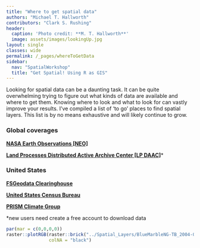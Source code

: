 ```yaml
---
title: "Where to get spatial data"
authors: "Michael T. Hallworth"
contributors: "Clark S. Rushing"
header:
  caption: 'Photo credit: **M. T. Hallworth**'
  image: assets/images/lookingUp.jpg
layout: single
classes: wide
permalink: /_pages/whereToGetData
sidebar:
  nav: "SpatialWorkshop"
  title: "Get Spatial! Using R as GIS"
---
```


Looking for spatial data can be a daunting task. It can be quite overwhelming trying to figure out what kinds of data are available and where to get them. Knowing where to look and what to look for can vastly improve your results. I've compiled a list of 'to go' places to find spatial layers. This list is by no means exhaustive and will likely continue to grow. 

<h3>Global coverages</h3>
<a href="https://neo.sci.gsfc.nasa.gov/" target="_blank">**NASA Earth Observations [NEO]**</a>

<a href="https://lpdaac.usgs.gov/data_access/data_pool" target="_blank">**Land Processes Distributed Active Archive Center [LP DAAC]**</a>*

<h3>United States</h3>
<a href="https://data.fs.usda.gov/geodata/edw/datasets.php" target="_blank">**FSGeodata Clearinghouse**</a>

<a href="https://www.census.gov/geo/maps-data/data/tiger.html" target="_blank">**United States Census Bureau**</a>

<a href="http://prism.oregonstate.edu/" target = "_blank"> **PRISM Climate Group**</a>

*new users need create a free account to download data 

```r
par(mar = c(0,0,0,0))
raster::plotRGB(raster::brick("../Spatial_Layers/BlueMarbleNG-TB_2004-09-01_rgb_3600x1800.TIFF"),
                colNA = "black")

```